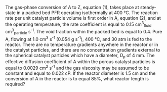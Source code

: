 The gas-phase conversion of A to Z, equation (1), takes place at steady-state in a packed bed PFR operating isothermally at 400 °C. The reaction rate per unit catalyst particle volume is first order in A, equation (2), and at the operating temperature, the rate coefficient is equal to 0.15 cm^3^~fluid~ cm^3^~particle~ s^-1^. The void fraction within the packed bed is equal to 0.4. Pure A, flowing at 1.0 cm^3^ s^-1^ (0.054 g s^-1^), 400 °C, and 30 atm is fed to the reactor. There are no temperature gradients anywhere in the reactor or in the catalyst particles, and there are no concentration gradients external to the spherical catalyst particles which have a diameter, $D_p$ of 4 mm. The effective diffusion coefficient of A within the porous catalyst particles is equal to 0.0029 cm^2^ s^-1^ and the gas viscosity may be assumed to be constant and equal to 0.022 cP. If the reactor diameter is 1.5 cm and the conversion of A in the reactor is to equal 85%, what reactor length is required?

